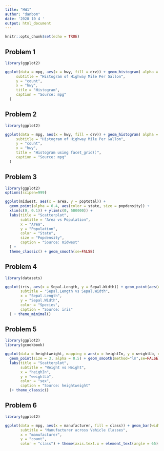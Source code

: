 ---
title: "HW1"
author: "danbom"
date: '2020 10 4 '
output: html_document
---

```{r setup, include=FALSE}
knitr::opts_chunk$set(echo = TRUE)
```


## Problem 1

```{r}
library(ggplot2)
```

```{r}
ggplot(data = mpg, aes(x = hwy, fill = drv)) + geom_histogram( alpha = 0.5) + theme_minimal() +  labs(
     subtitle = "Histogram of Highway Mile Per Gallon", 
     y = "count", 
     x = "hwy", 
     title = "Histogram", 
     caption = "Source: mpg"
  )
```



## Problem 2

```{r}
library(ggplot2)
```

```{r}
ggplot(data = mpg, aes(x = hwy, fill = drv)) + geom_histogram( alpha = 0.5) + theme_minimal() + facet_grid(rows = vars(drv)) + labs(
     subtitle = "Histogram of Highway Mile Per Gallon", 
     y = "count", 
     x = "hwy", 
     title = "Histogram using facet_grid()", 
     caption = "Source: mpg"
  )
```



## Problem 3

```{r}
library(ggplot2)
options(scipen=999)
```

```{r}
ggplot(midwest, aes(x = area, y = poptotal)) +
  geom_point(alpha = 0.4, aes(color = state, size = popdensity)) + 
  xlim(c(0, 0.1)) + ylim(c(0, 500000)) +
  labs(title = "Scatterplot", 
       subtitle = "Area vs Population", 
       x = "Area", 
       y = "Population", 
       color = "State",
       size = "Popdensity",
       caption = "Source: midwest"
  ) + 
  theme_classic() + geom_smooth(se=FALSE)
```



## Problem 4

```{r}
library(datasets)
```

```{r}
ggplot(iris, aes(x = Sepal.Length, y = Sepal.Width)) + geom_point(aes(color = Species, shape = Species), size = 6, alpha = 0.5) + labs(title = "Scatterplot", 
       subtitle = "Sepal.Length vs Sepal.Width", 
       x = "Sepal.Length", 
       y = "Sepal.Width", 
       color = "Species",
       caption = "Source: iris"
  ) + theme_minimal() 
```



## Problem 5

```{r}
library(ggplot2)
library(gcookbook)
```

```{r}
ggplot(data = heightweight, mapping = aes(x = heightIn, y = weightLb, color=sex)) + 
  geom_point(size = 3, alpha = 0.5) + geom_smooth(method="lm",se=FALSE) + 
  labs(title = "Scatterplot", 
       subtitle = "Weight vs Height", 
       x = "heighIn", 
       y = "weightLb", 
       color = "sex",
       caption = "Source: heightweight"
  )+ theme_classic() 
```



## Problem 6

```{r}
library(ggplot2)
```

```{r}
ggplot(data = mpg, aes(x = manufacturer, fill = class)) + geom_bar(width = 0.5) + theme_minimal() + labs(title = "Barplot", 
       subtitle = "Manufacturer across Vehicle Classes", 
       x = "manufacturer", 
       y = "count", 
       color = "class") + theme(axis.text.x = element_text(angle = 65)) +  scale_fill_brewer(palette="Spectral")
```


